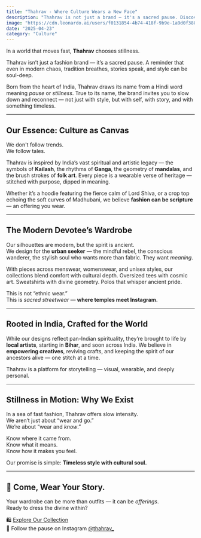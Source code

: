 ```yaml
---
title: "Thahrav - Where Culture Wears a New Face"
description: "Thahrav is not just a brand — it's a sacred pause. Discover how it blends India's spiritual legacy with modern fashion for the mindful, stylish soul."
image: "https://cdn.leonardo.ai/users/f0131854-4b74-418f-9b9e-1a9d0f38087c/generations/41a02494-1a5b-4cb0-a25e-3fab3d2fa7d2/AlbedoBase_XL_An_abstract_fusion_of_traditional_Indian_spiritu_0.jpg"
date: "2025-04-23"
category: "Culture"
---
```


In a world that moves fast, **Thahrav** chooses stillness.

Thahrav isn’t just a fashion brand — it’s a sacred pause. A reminder that even in modern chaos, tradition breathes, stories speak, and style can be soul-deep.

Born from the heart of India, Thahrav draws its name from a Hindi word meaning *pause* or *stillness*. True to its name, the brand invites you to slow down and reconnect — not just with style, but with self, with story, and with something timeless.

---

## Our Essence: Culture as Canvas

We don't follow trends.  
We follow tales.

Thahrav is inspired by India’s vast spiritual and artistic legacy — the symbols of **Kailash**, the rhythms of **Ganga**, the geometry of **mandalas**, and the brush strokes of **folk art**. Every piece is a wearable verse of heritage — stitched with purpose, dipped in meaning.

Whether it’s a hoodie featuring the fierce calm of Lord Shiva, or a crop top echoing the soft curves of Madhubani, we believe **fashion can be scripture** — an offering you wear.

---

## The Modern Devotee’s Wardrobe

Our silhouettes are modern, but the spirit is ancient.  
We design for the **urban seeker** — the mindful rebel, the conscious wanderer, the stylish soul who wants more than fabric. They want *meaning*.

With pieces across menswear, womenswear, and unisex styles, our collections blend comfort with cultural depth. Oversized tees with cosmic art. Sweatshirts with divine geometry. Polos that whisper ancient pride.

This is not “ethnic wear.”  
This is *sacred streetwear* — **where temples meet Instagram.**

---

## Rooted in India, Crafted for the World

While our designs reflect pan-Indian spirituality, they’re brought to life by **local artists**, starting in **Bihar**, and soon across India. We believe in **empowering creatives**, reviving crafts, and keeping the spirit of our ancestors alive — one stitch at a time.

Thahrav is a platform for storytelling — visual, wearable, and deeply personal.

---

## Stillness in Motion: Why We Exist

In a sea of fast fashion, Thahrav offers slow intensity.  
We aren’t just about “wear and go.”  
We’re about “wear and *know*.”

Know where it came from.  
Know what it means.  
Know how it makes you feel.

Our promise is simple: **Timeless style with cultural soul.**

---

## 🌺 Come, Wear Your Story.

Your wardrobe can be more than outfits — it can be *offerings*.  
Ready to dress the divine within?

🛍️ [Explore Our Collection](https://thahrav.shop)  
📩 Follow the pause on Instagram [@thahrav_](https://instagram.com/thahrav_)
